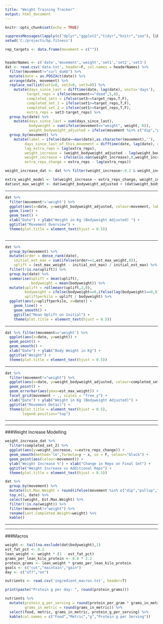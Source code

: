 ```yaml
---
title: "Weight Training Tracker"
output: html_document
---
```


```r
knitr::opts_chunk$set(echo = TRUE)
```

```r
suppressMessages(lapply(c("dplyr","ggplot2","tidyr","knitr","zoo"), library, character.only=T))
setwd('C:/projects/bp.fitness')

rep_targets <- data.frame(movement = c(""))


headerNames <- c('date','movement','weight','set1','set2','set3')
dat <- read.csv('data.txt', header=F, col.names = headerNames) %>%
  filter(movement!="curl_dumb") %>%
  mutate(date = as.POSIXct(date)) %>%
  arrange(date, movement) %>%
  replace_na(list(set1=0, set2=0, set3=0)) %>%
    mutate(days_since_last = difftime(date, lag(date), units='days'),
          target_reps = ifelse(movement=="dead",5,8),
          completed_sets = ifelse(set3>=target_reps,T,F),
          completed_set_1 = ifelse(set1>=target_reps,T,F),
          completed_set_2 = ifelse(set1>=target_reps,T,F),
          extra_reps = set3-target_reps) %>%
  group_by(date) %>% 
    mutate(days_since_last = sum(days_since_last),
           bodyweight = sum(ifelse(movement=="weight", weight, 0)),
           weight_bodyweight_adjusted = ifelse(movement %in% c("dip","pullup","chinup"), ifelse(bodyweight==0, 90, bodyweight) + weight, weight)) %>%
  group_by(movement) %>% 
    mutate(label = ifelse(date==max(date),as.character(movement),''),
         days_since_last_of_this_movement = difftime(date, lag(date), units='days'),
         lag_extra_reps = lag(extra_reps),
         weight_increase = (weight_bodyweight_adjusted - lag(weight_bodyweight_adjusted)) / lag(weight_bodyweight_adjusted),
         weight_increase = ifelse(is.nan(weight_increase),0,weight_increase),
         extra_reps_change = extra_reps - lag(extra_reps))

weight_increase_dat <- dat %>% filter(weight_increase>-0.2 & weight_increase<0.2 & movement!="weight")

extra_weight_model <- lm(weight_increase ~ extra_reps_change, weight_increase_dat %>% filter(completed_set_2))
dat$est_max_weight <- dat$weight_bodyweight_adjusted + (dat$weight_bodyweight_adjusted * predict(extra_weight_model, data.frame(extra_reps_change=-dat$extra_reps)))
```


***
```r
dat %>%
  filter(movement!='weight') %>%
  ggplot(aes(x=date, y=weight_bodyweight_adjusted, colour=movement, label=label)) + 
  geom_line() + 
  geom_text() +
  xlab("Date") + ylab("Weight in Kg (Bodyweight Adjusted) ") +
  ggtitle("Movement Overview") +
  theme(plot.title = element_text(hjust = 0.5))
  
```
  

***
```r
dat %>%
  group_by(movement) %>%
  mutate(order = dense_rank(date),
    initial_est_max = sum(ifelse(order==1,est_max_weight,0)),
    uplift = (est_max_weight - initial_est_max) / initial_est_max) %>%
  filter(!is.na(uplift)) %>%
  group_by(date) %>%
  summarise(uplift = mean(uplift),
            bodyweight = mean(bodyweight)) %>%
  mutate(uplift = rollmeanr(uplift,2,0),
         bodyweight = ifelse(bodyweight==0,ifelse(lag(bodyweight)==0,91,lag(bodyweight)),bodyweight),
         upliftperkilo = uplift / bodyweight) %>%
  ggplot(aes(y=upliftperkilo, x=date)) +
    geom_line() +
    geom_smooth() +
    ggtitle("Mean Uplift on Initial") +
    theme(plot.title = element_text(hjust = 0.5))

```


***
```r
dat %>% filter(movement=='weight') %>%
  ggplot(aes(x=date, y=weight)) + 
  geom_point() + 
  geom_smooth() +
  xlab("Date") + ylab("Body Weight in Kg") +
  ggtitle("Weight") +
  theme(plot.title = element_text(hjust = 0.5))
```



***
```r
dat %>%
  filter(movement!="weight") %>%
  ggplot(aes(x=date, y=weight_bodyweight_adjusted, colour=completed_sets, ymin=weight_bodyweight_adjusted)) + 
  geom_point() + 
  geom_errorbar(aes(ymax=est_max_weight)) +
  facet_grid(movement ~ ., scales = "free_y") +
  xlab("Date") + ylab("Weight in Kg (Bodyweight Adjusted)") +
  ggtitle("Movement Detail") +
  theme(plot.title = element_text(hjust = 0.5),
        legend.position="top")
```
  


***
***
###Weight Increase Modelling
```r
weight_increase_dat %>%
  filter(completed_set_2) %>%
  ggplot(aes(y=weight_increase, x=extra_reps_change)) + 
  geom_smooth(method='lm',formula=y ~ x, se = F, colour="black") +
  geom_point(aes(colour=movement)) +
  ylab("Weight Increase %") + xlab("Change in Reps on Final Set") +
  ggtitle("Weight Increase vs Additional Reps") +
  theme(plot.title = element_text(hjust = 0.5))
```

```r
dat %>%
  group_by(movement) %>%
  mutate(Est.Max.Weight = round(ifelse(movement %in% c("dip","pullup","chinup"), est_max_weight - bodyweight, est_max_weight),2)) %>%
  top_n(1, date) %>% 
  select(weight, Est.Max.Weight) %>%
  filter(!is.na(weight)) %>%
  filter(movement!="weight") %>%
  rename(Last.Completed.Weight=weight) %>%
  kable()
```

***
***
###Macros
```r
weight <- tail(na.exclude(dat$bodyweight),1)
est_fat_pct <- 0.2
lean_weight <- weight * (1 - est_fat_pct)
grams_per_lean_kilo_protein <- 0.8 * 2.2
protein_grams <- lean_weight * grams_per_lean_kilo_protein
goals <- c("cut","maintain","gain")
day <- c("off","on")

nutrients <- read.csv('ingredient_macros.txt', header=T)

print(paste("Protein g per day: ", round(protein_grams)))

nutrients %>%
  mutate(protein_g_per_serving = round(protein_per_gram * grams_in_metric),
         grams_in_metric = round(grams_in_metric)) %>%
  select(food, metric, grams_in_metric, protein_g_per_serving) %>%
  kable(col.names = c("Food","Metric","g","Protein g per Serving"))
```